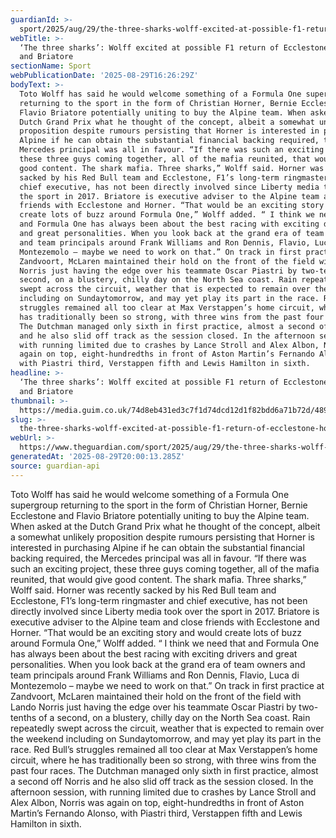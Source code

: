 ```yaml
---
guardianId: >-
  sport/2025/aug/29/the-three-sharks-wolff-excited-at-possible-f1-return-of-ecclestone-horner-and-briatore
webTitle: >-
  ‘The three sharks’: Wolff excited at possible F1 return of Ecclestone, Horner
  and Briatore
sectionName: Sport
webPublicationDate: '2025-08-29T16:26:29Z'
bodyText: >-
  Toto Wolff has said he would welcome something of a Formula One supergroup
  returning to the sport in the form of Christian Horner, Bernie Ecclestone and
  Flavio Briatore potentially uniting to buy the Alpine team. When asked at the
  Dutch Grand Prix what he thought of the concept, albeit a somewhat unlikely
  proposition despite rumours persisting that Horner is interested in purchasing
  Alpine if he can obtain the substantial financial backing required, the
  Mercedes principal was all in favour. “If there was such an exciting project,
  these three guys coming together, all of the mafia reunited, that would give
  good content. The shark mafia. Three sharks,” Wolff said. Horner was recently
  sacked by his Red Bull team and Ecclestone, F1’s long-term ringmaster and
  chief executive, has not been directly involved since Liberty media took over
  the sport in 2017. Briatore is executive adviser to the Alpine team and close
  friends with Ecclestone and Horner. “That would be an exciting story and would
  create lots of buzz around Formula One,” Wolff added. “ I think we need that
  and Formula One has always been about the best racing with exciting drivers
  and great personalities. When you look back at the grand era of team owners
  and team principals around Frank Williams and Ron Dennis, Flavio, Luca di
  Montezemolo – maybe we need to work on that.” On track in first practice at
  Zandvoort, McLaren maintained their hold on the front of the field with Lando
  Norris just having the edge over his teammate Oscar Piastri by two-tenths of a
  second, on a blustery, chilly day on the North Sea coast. Rain repeatedly
  swept across the circuit, weather that is expected to remain over the weekend
  including on Sundaytomorrow, and may yet play its part in the race. Red Bull’s
  struggles remained all too clear at Max Verstappen’s home circuit, where he
  has traditionally been so strong, with three wins from the past four races.
  The Dutchman managed only sixth in first practice, almost a second off Norris
  and he also slid off track as the session closed. In the afternoon session,
  with running limited due to crashes by Lance Stroll and Alex Albon, Norris was
  again on top, eight-hundredths in front of Aston Martin’s Fernando Alonso,
  with Piastri third, Verstappen fifth and Lewis Hamilton in sixth.
headline: >-
  ‘The three sharks’: Wolff excited at possible F1 return of Ecclestone, Horner
  and Briatore
thumbnail: >-
  https://media.guim.co.uk/74d8eb431ed3c7f1d74dcd12d1f82bdd6a71b72d/489_0_4893_3914/500.jpg
slug: >-
  the-three-sharks-wolff-excited-at-possible-f1-return-of-ecclestone-horner-and-briatore
webUrl: >-
  https://www.theguardian.com/sport/2025/aug/29/the-three-sharks-wolff-excited-at-possible-f1-return-of-ecclestone-horner-and-briatore
generatedAt: '2025-08-29T20:00:13.285Z'
source: guardian-api
---
```

Toto Wolff has said he would welcome something of a Formula One supergroup returning to the sport in the form of Christian Horner, Bernie Ecclestone and Flavio Briatore potentially uniting to buy the Alpine team. When asked at the Dutch Grand Prix what he thought of the concept, albeit a somewhat unlikely proposition despite rumours persisting that Horner is interested in purchasing Alpine if he can obtain the substantial financial backing required, the Mercedes principal was all in favour. “If there was such an exciting project, these three guys coming together, all of the mafia reunited, that would give good content. The shark mafia. Three sharks,” Wolff said. Horner was recently sacked by his Red Bull team and Ecclestone, F1’s long-term ringmaster and chief executive, has not been directly involved since Liberty media took over the sport in 2017. Briatore is executive adviser to the Alpine team and close friends with Ecclestone and Horner. “That would be an exciting story and would create lots of buzz around Formula One,” Wolff added. “ I think we need that and Formula One has always been about the best racing with exciting drivers and great personalities. When you look back at the grand era of team owners and team principals around Frank Williams and Ron Dennis, Flavio, Luca di Montezemolo – maybe we need to work on that.” On track in first practice at Zandvoort, McLaren maintained their hold on the front of the field with Lando Norris just having the edge over his teammate Oscar Piastri by two-tenths of a second, on a blustery, chilly day on the North Sea coast. Rain repeatedly swept across the circuit, weather that is expected to remain over the weekend including on Sundaytomorrow, and may yet play its part in the race. Red Bull’s struggles remained all too clear at Max Verstappen’s home circuit, where he has traditionally been so strong, with three wins from the past four races. The Dutchman managed only sixth in first practice, almost a second off Norris and he also slid off track as the session closed. In the afternoon session, with running limited due to crashes by Lance Stroll and Alex Albon, Norris was again on top, eight-hundredths in front of Aston Martin’s Fernando Alonso, with Piastri third, Verstappen fifth and Lewis Hamilton in sixth.
